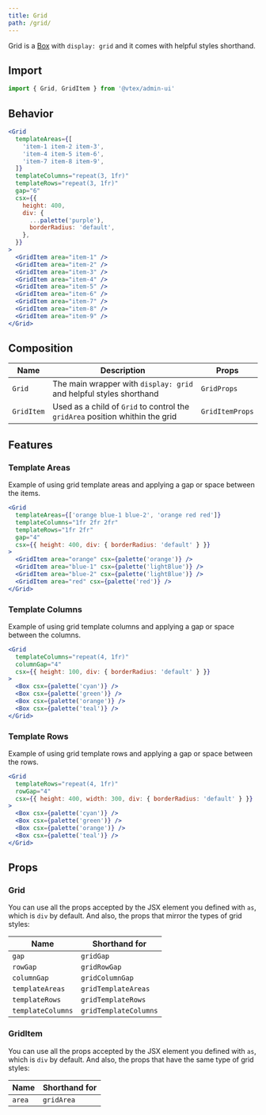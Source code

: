 ```yaml
---
title: Grid
path: /grid/
---
```


Grid is a [Box](box/) with `display: grid` and it comes with helpful styles shorthand.

## Import

```jsx isStatic
import { Grid, GridItem } from '@vtex/admin-ui'
```

## Behavior

```jsx live
<Grid
  templateAreas={[
    'item-1 item-2 item-3',
    'item-4 item-5 item-6',
    'item-7 item-8 item-9',
  ]}
  templateColumns="repeat(3, 1fr)"
  templateRows="repeat(3, 1fr)"
  gap="6"
  csx={{
    height: 400,
    div: {
      ...palette('purple'),
      borderRadius: 'default',
    },
  }}
>
  <GridItem area="item-1" />
  <GridItem area="item-2" />
  <GridItem area="item-3" />
  <GridItem area="item-4" />
  <GridItem area="item-5" />
  <GridItem area="item-6" />
  <GridItem area="item-7" />
  <GridItem area="item-8" />
  <GridItem area="item-9" />
</Grid>
```

## Composition

| Name       | Description                                                                   | Props           |
| ---------- | ----------------------------------------------------------------------------- | --------------- |
| `Grid`     | The main wrapper with `display: grid` and helpful styles shorthand            | `GridProps`     |
| `GridItem` | Used as a child of `Grid` to control the `gridArea` position whithin the grid | `GridItemProps` |

## Features

### Template Areas

Example of using grid template areas and applying a gap or space between the items.

```jsx live
<Grid
  templateAreas={['orange blue-1 blue-2', 'orange red red']}
  templateColumns="1fr 2fr 2fr"
  templateRows="1fr 2fr"
  gap="4"
  csx={{ height: 400, div: { borderRadius: 'default' } }}
>
  <GridItem area="orange" csx={palette('orange')} />
  <GridItem area="blue-1" csx={palette('lightBlue')} />
  <GridItem area="blue-2" csx={palette('lightBlue')} />
  <GridItem area="red" csx={palette('red')} />
</Grid>
```

### Template Columns

Example of using grid template columns and applying a gap or space between the columns.

```jsx live
<Grid
  templateColumns="repeat(4, 1fr)"
  columnGap="4"
  csx={{ height: 100, div: { borderRadius: 'default' } }}
>
  <Box csx={palette('cyan')} />
  <Box csx={palette('green')} />
  <Box csx={palette('orange')} />
  <Box csx={palette('teal')} />
</Grid>
```

### Template Rows

Example of using grid template rows and applying a gap or space between the rows.

```jsx live
<Grid
  templateRows="repeat(4, 1fr)"
  rowGap="4"
  csx={{ height: 400, width: 300, div: { borderRadius: 'default' } }}
>
  <Box csx={palette('cyan')} />
  <Box csx={palette('green')} />
  <Box csx={palette('orange')} />
  <Box csx={palette('teal')} />
</Grid>
```

## Props

### Grid

You can use all the props accepted by the JSX element you defined with `as`, which is `div` by default. And also, the props that mirror the types of grid styles:

| Name              | Shorthand for         |
| ----------------- | --------------------- |
| `gap`             | `gridGap`             |
| `rowGap`          | `gridRowGap`          |
| `columnGap`       | `gridColumnGap`       |
| `templateAreas`   | `gridTemplateAreas`   |
| `templateRows`    | `gridTemplateRows`    |
| `templateColumns` | `gridTemplateColumns` |

### GridItem

You can use all the props accepted by the JSX element you defined with `as`, which is `div` by default. And also, the props that have the same type of grid styles:

| Name   | Shorthand for |
| ------ | ------------- |
| `area` | `gridArea`    |
